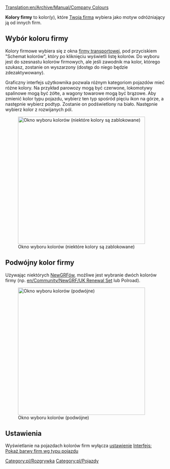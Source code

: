 [[Translation:en/Archive/Manual/Company Colours]]


'''Kolory firmy''' to kolor(y), które [[pl/Manual/Firma transportowa|Twoja firma]] wybiera jako motyw odróżniający ją od innych firm.

==Wybór koloru firmy==

Kolory firmowe wybiera się z okna [[pl/Manual/Firma transportowa|firmy transportowej]], pod przyciskiem "Schemat kolorów", który po kliknięciu wyświetli listę kolorów. Do wyboru jest do szesnastu kolorów firmowych, ale jeśli zawodnik ma kolor, którego szukasz, zostanie on wyszarzony (dostęp do niego będzie zdezaktywowany).

Graficzny interfejs użytkownika pozwala różnym kategoriom pojazdów mieć różne kolory. Na przykład parowozy mogą być czerwone, lokomotywy spalinowe mogą być żółte, a wagony towarowe mogą być brązowe. Aby zmienić kolor typu pojazdu, wybierz ten typ spośród pięciu ikon na górze, a następnie wybierz podtyp. Zostanie on podświetlony na biało. Następnie wybierz kolor z rozwijanych pól.

[[File:pl/Schemat kolorów.png|thumb|400px|center|Okno wyboru kolorów (niektóre kolory są zablokowane)]]

==Podwójny kolor firmy==
Używając niektórych [[pl/Manual/NewGRF|NewGRFów]], możliwe jest wybranie dwóch kolorów firmy (np. [[en/Community/NewGRF/UK Renewal Set]] lub Polroad). 

[[File:pl/Schemat kolorów2.png|thumb|400px|center|Okno wyboru kolorów (podwójne)]]
==Ustawienia==

Wyświetlanie na pojazdach kolorów firm wyłącza [[pl/Archive/Manual/Settings/Ustawienia|ustawienie]] [[pl/Ustawienia/Interfejs#Pokaż barwy firm wg typu pojazdu|Interfejs: Pokaż barwy firm wg typu pojazdu]]

<!--
==See Also==
*[[Transport Company]]
Tej sekcji w języku polskim nie ma, link podany jest przecież w pierwszym akapicie
-->

[[Category:pl/Rozgrywka]]
[[Category:pl/Pojazdy]]